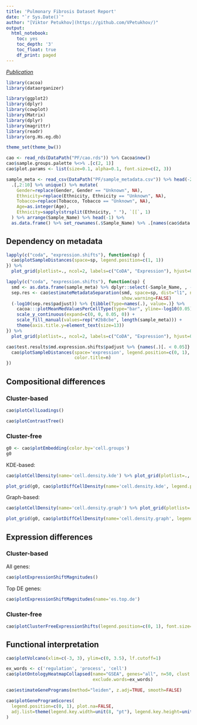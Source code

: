 ```yaml
---
title: 'Pulmonary Fibrosis Dataset Report'
date: "`r Sys.Date()`"
author: "[Viktor Petukhov](https://github.com/VPetukhov/)"
output:
  html_notebook:
    toc: yes
    toc_depth: '3'
    toc_float: true
    df_print: paged
---
```


[*Publication*](https://www.science.org/doi/10.1126/sciadv.aba1972)

```r
library(cacoa)
library(dataorganizer)

library(ggplot2)
library(dplyr)
library(cowplot)
library(Matrix)
library(dplyr)
library(magrittr)
library(readr)
library(org.Hs.eg.db)

theme_set(theme_bw())
```

```r
cao <- read_rds(DataPath("PF/cao.rds")) %>% Cacoa$new()
cao$sample.groups.palette %<>% .[c(2, 1)]
cao$plot.params <- list(size=0.1, alpha=0.1, font.size=c(2, 3))

sample_meta <- read_csv(DataPath("PF/sample_metadata.csv")) %>% head(-2) %>% 
  .[,2:10] %>% unique() %>% mutate(
    Gender=replace(Gender, Gender == "Unknown", NA),
    Ethnicity=replace(Ethnicity, Ethnicity == "Unknown", NA),
    Tobacco=replace(Tobacco, Tobacco == "Unknown", NA),
    Age=as.integer(Age),
    Ethnicity=sapply(strsplit(Ethnicity, " "), `[[`, 1)
  ) %>% arrange(Sample_Name) %>% head(-1) %>% 
  as.data.frame() %>% set_rownames(.$Sample_Name) %>% .[names(cao$data.object$samples),]
```

## Dependency on metadata

```r
lapply(c("coda", "expression.shifts"), function(sp) {
  cao$plotSampleDistances(space=sp, legend.position=c(1, 1))
}) %>% 
  plot_grid(plotlist=., ncol=2, labels=c("CoDA", "Expression"), hjust=0, label_x=0.02, label_y=0.99)
```

```r
lapply(c("coda", "expression.shifts"), function(sp) {
  smd <- as.data.frame(sample_meta) %>% dplyr::select(-Sample_Name, , -Diagnosis)
  sep.res <- cao$estimateMetadataSeparation(smd, space=sp, dist="l1", name=paste0("md.", sp),
                                            show.warning=FALSE)
  (-log10(sep.res$padjust)) %>% {tibble(Type=names(.), value=.)} %>%
    cacoa:::plotMeanMedValuesPerCellType(type="bar", yline=-log10(0.05), ylab="-log10(separation p-value)") +
    scale_y_continuous(expand=c(0, 0, 0.05, 0)) +
    scale_fill_manual(values=rep("#2b8cbe", length(sample_meta))) +
    theme(axis.title.y=element_text(size=13))
}) %>% 
  plot_grid(plotlist=., ncol=2, labels=c("CoDA", "Expression"), hjust=0, label_x=0.2, label_y=0.98)
```

```r
cao$test.results$md.expression.shifts$padjust %>% {names(.)[. < 0.05]} %>% lapply(function(n) {
  cao$plotSampleDistances(space='expression', legend.position=c(0, 1), sample.colors=sample_meta[[n]], 
                          color.title=n)
})
```

## Compositional differences

### Cluster-based

```r
cao$plotCellLoadings()
```

```r
cao$plotContrastTree()
```

### Cluster-free

```r
g0 <- cao$plotEmbedding(color.by='cell.groups')
g0
```

KDE-based:

```r
cao$plotCellDensity(name='cell.density.kde') %>% plot_grid(plotlist=., ncol=2)
```

```r
plot_grid(g0, cao$plotDiffCellDensity(name='cell.density.kde', legend.position=c(0, 1)), ncol=2)
```

Graph-based:

```r
cao$plotCellDensity(name='cell.density.graph') %>% plot_grid(plotlist=., ncol=2)
```

```r
plot_grid(g0, cao$plotDiffCellDensity(name='cell.density.graph', legend.position=c(0, 1)), ncol=2)
```

## Expression differences

### Cluster-based

All genes:

```r
cao$plotExpressionShiftMagnitudes()
```

Top DE genes:

```r
cao$plotExpressionShiftMagnitudes(name='es.top.de')
```

### Cluster-free

```r
cao$plotClusterFreeExpressionShifts(legend.position=c(0, 1), font.size=c(1, 2))
```

## Functional interpretation

```r
cao$plotVolcano(xlim=c(-3, 3), ylim=c(0, 3.5), lf.cutoff=1)
```

```r
ex_words <- c('regulation', 'process', 'cell')
cao$plotOntologyHeatmapCollapsed(name="GSEA", genes="all", n=50, clust.method="ward.D", 
                                 exclude.words=ex_words)
```

```r
cao$estimateGenePrograms(method="leiden", z.adj=TRUE, smooth=FALSE)
```

```r
cao$plotGeneProgramScores(
  legend.position=c(0, 1), plot.na=FALSE, 
  adj.list=theme(legend.key.width=unit(8, "pt"), legend.key.height=unit(12, "pt"))
)
```
